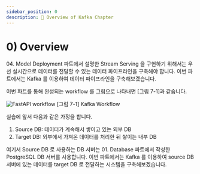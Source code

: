 ```yaml
---
sidebar_position: 0
description: 📌 Overview of Kafka Chapter
---
```


# 0) Overview

<Part>04. Model Deployment</Part> 파트에서 설명한 Stream Serving 을 구현하기 위해서는 우선 실시간으로 데이터를 전달할 수 있는 데이터 파이프라인을 구축해야 합니다.
이번 파트에서는 Kafka 를 이용하여 데이터 파이프라인을 구축해보겠습니다. 

이번 파트를 통해 완성되는 workflow 를 그림으로 나타내면 [그림 7-1]과 같습니다.

<div style={{textAlign: 'center'}}>

![FastAPI workflow](./img/kafka-1.png)
[그림 7-1] Kafka Workflow

</div>

실습에 앞서 다음과 같은 가정을 합니다.

1. Source DB: 데이터가 계속해서 쌓이고 있는 외부 DB
2. Target DB: 외부에서 가져온 데이터를 처리한 뒤 쌓이는 내부 DB

여기서 Source DB 로 사용하는 DB 서버는 <Part> 01. Database</Part> 파트에서 작성한 PostgreSQL DB 서버를 사용합니다. 
이번 파트에서는 Kafka 를 이용하여 source DB 서버에 있는 데이터를 target DB 로 전달하는 시스템을 구축해보겠습니다.

